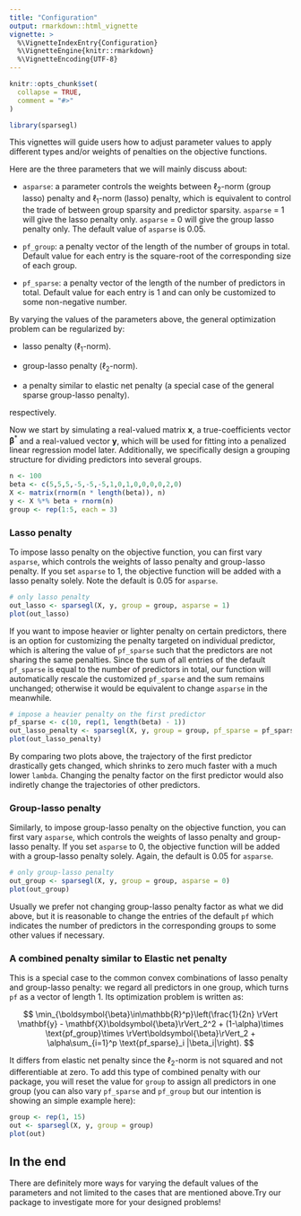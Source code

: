 ```yaml
---
title: "Configuration"
output: rmarkdown::html_vignette
vignette: >
  %\VignetteIndexEntry{Configuration}
  %\VignetteEngine{knitr::rmarkdown}
  %\VignetteEncoding{UTF-8}
---
```


```r
knitr::opts_chunk$set(
  collapse = TRUE,
  comment = "#>"
)
```

```r
library(sparsegl)
```

This vignettes will guide users how to adjust parameter values to apply different types and/or weights of penalties on the objective functions.

Here are the three parameters that we will mainly discuss about:

* `asparse`: a parameter controls the weights between $\ell_2$-norm (group lasso) penalty and $\ell_1$-norm (lasso) penalty, which is equivalent to control the trade of between group sparsity and predictor sparsity. `asparse` = $1$ will give the lasso penalty only. `asparse` = $0$ will give the group lasso penalty only. The default value of `asparse` is 0.05.

* `pf_group`: a penalty vector of the length of the number of groups in total. Default value for each entry is the square-root of the corresponding size of each group.

* `pf_sparse`: a penalty vector of the length of the number of predictors in total. Default value for each entry is 1 and can only be customized to some non-negative number.

By varying the values of the parameters above, the general optimization problem can be regularized by:

* lasso penalty ($\ell_1$-norm).

* group-lasso penalty ($\ell_2$-norm).

* a penalty similar to elastic net penalty (a special case of the general sparse
group-lasso penalty).


respectively.

Now we start by simulating a real-valued matrix $\mathbf{x}$, a true-coefficients vector $\boldsymbol{\beta}^*$ and a real-valued vector $\mathbf{y}$, 
which will be used for fitting into a penalized linear regression model later.
Additionally, we specifically design a grouping structure for dividing predictors
into several groups.

```r
n <- 100
beta <- c(5,5,5,-5,-5,-5,1,0,1,0,0,0,0,2,0)
X <- matrix(rnorm(n * length(beta)), n)
y <- X %*% beta + rnorm(n)
group <- rep(1:5, each = 3)
```

### Lasso penalty

To impose lasso penalty on the objective function, you can first vary `asparse`, 
which controls the weights of lasso penalty and group-lasso penalty. If you set
`asparse` to $1$, the objective function will be added with a lasso penalty solely. 
Note the default is $0.05$ for `asparse`.

```r
# only lasso penalty
out_lasso <- sparsegl(X, y, group = group, asparse = 1)
plot(out_lasso)
```

If you want to impose heavier or lighter penalty on certain predictors, there is
an option for customizing the penalty targeted on individual predictor, which is
altering the value of `pf_sparse` such that the predictors are not sharing the same 
penalties. Since the sum of all entries of the default `pf_sparse` is equal to the number
of predictors in total, our function will automatically rescale the customized 
`pf_sparse` and the sum remains unchanged; otherwise it would be equivalent to change 
`asparse` in the meanwhile.

```r
# impose a heavier penalty on the first predictor
pf_sparse <- c(10, rep(1, length(beta) - 1))
out_lasso_penalty <- sparsegl(X, y, group = group, pf_sparse = pf_sparse, asparse = 1)
plot(out_lasso_penalty)

```
By comparing two plots above, the trajectory of the first predictor drastically
gets changed, which shrinks to zero much faster with a much lower `lambda`. 
Changing the penalty factor on the first predictor would also indiretly change
the trajectories of other predictors.

### Group-lasso penalty

Similarly, to impose group-lasso penalty on the objective function, 
you can first vary `asparse`, which controls the weights of lasso penalty and 
group-lasso penalty. If you set `asparse` to $0$, the objective function will be
added with a group-lasso penalty solely. Again, the default is $0.05$ for `asparse`.

```r
# only group-lasso penalty
out_group <- sparsegl(X, y, group = group, asparse = 0)
plot(out_group)
```

Usually we prefer not changing group-lasso penalty factor as what we did above,
but it is reasonable to change the entries of the default `pf` which indicates
the number of predictors in the corresponding groups to some other values if 
necessary.

### A combined penalty similar to Elastic net penalty

This is a special case to the common convex combinations of lasso penalty and 
group-lasso penalty: we regard all predictors in one group, which turns `pf` as
a vector of length $1$. Its optimization
problem is written as:

$$
\min_{\boldsymbol{\beta}\in\mathbb{R}^p}\left(\frac{1}{2n} \rVert \mathbf{y} - \mathbf{X}\boldsymbol{\beta}\rVert_2^2 + (1-\alpha)\times \text{pf_group}\times \rVert\boldsymbol{\beta}\rVert_2 + \alpha\sum_{i=1}^p \text{pf_sparse}_i |\beta_i|\right).
$$


It differs from elastic net penalty since the $\ell_2$-norm is not squared and 
not differentiable at zero. To add this type of combined penalty with our package,
you will reset the value for `group` to assign all predictors in one group (you
can also vary `pf_sparse` and `pf_group` but our intention is showing an simple example here):

```r
group <- rep(1, 15)
out <- sparsegl(X, y, group = group)
plot(out)
```


## In the end

There are definitely more ways for varying the default values of the parameters
and not limited to the cases that are mentioned above.Try our package to investigate 
more for your designed problems!

